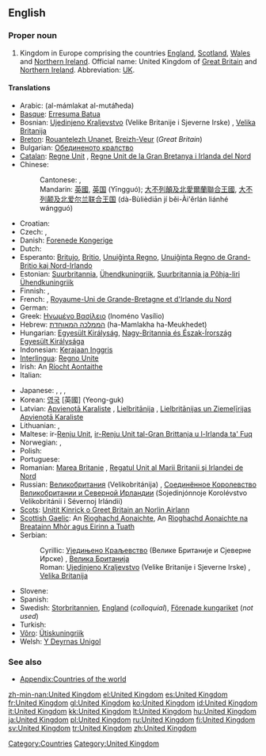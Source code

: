 {{wikipedia}}
==English==

===Proper noun===
{{en-proper noun|sg=[[united|United]] [[kingdom|Kingdom]]}}

# Kingdom in Europe comprising the countries [[England]], [[Scotland]], [[Wales]] and [[Northern Ireland]]. Official name: United Kingdom of [[Great Britain]] and [[Northern Ireland]]. Abbreviation: [[UK]].

====Translations====
{{trans-top|Kingdom in Europe}}
* Arabic: {{Arab|[[المملكة المتحدة]]}} (al-mámlakat al-mutáħeda) {{f}}
* [[Basque]]: [[Erresuma Batua]]
* Bosnian: [[Ujedinjeno Kraljevstvo]] (Velike Britanije i Sjeverne Irske) {{n}}, [[Velika Britanija]] {{f}}
* [[Breton]]: [[Rouantelezh Unanet]], [[Breizh-Veur]] (''Great Britain'')
* Bulgarian: [[Обединеното кралство]]
* [[Catalan]]: [[Regne Unit]] {{m}}, [[Regne Unit de la Gran Bretanya i Irlanda del Nord]]
* Chinese: 
*: Cantonese: {{t|yue|英國|tr=jing1 gwok3}}, {{t|yue|大英聯合王國|tr=daai6 jing1 lyun4 hap6 wong4 gwok3}}
*: Mandarin: [[英國]], [[英国]] (Yīngguó); [[大不列顛及北愛爾蘭聯合王國]], [[大不列颠及北爱尔兰联合王国]] (dà-Bùlièdiān jí běi-Ài'ěrlán liánhé wángguó)
* Croatian: {{t-|hr|Ujedinjeno Kraljevstvo|n}}
* Czech: {{t+|cs|Velká Británie|f}}, {{t|cs|Spojené království|n}}
* Danish: [[Forenede Kongerige]]
* Dutch: {{t+|nl|Verenigd Koninkrijk}}
* Esperanto: [[Britujo]], [[Britio]], [[Unuiĝinta Regno]], [[Unuiĝinta Regno de Grand-Britio kaj Nord-Irlando]]
* Estonian: [[Suurbritannia]], [[Ühendkuningriik]], [[Suurbritannia ja Põhja-Iiri Ühendkuningriik]]
* Finnish: {{t+|fi|Yhdistynyt kuningaskunta}}, {{t+|fi|Iso-Britannia}}
* French: {{t|fr|Royaume-Uni|m}}, [[Royaume-Uni de Grande-Bretagne et d'Irlande du Nord]] {{m}}
* German: {{t+|de|Vereinigtes Königreich|n}}
* Greek: [[Ηνωμένο Βασίλειο]] (Inoméno Vasílio) {{n}}
* Hebrew: [[הממלכה המאוחדת]] (ha-Mamlakha ha-Meukhedet)
* Hungarian: [[Egyesült Királyság]], [[Nagy-Britannia és Észak-Írország Egyesült Királysága]]
* Indonesian: [[Kerajaan Inggris]]
* [[Interlingua]]: [[Regno Unite]]
* Irish: An [[Ríocht Aontaithe]]
* Italian: {{t+|it|Regno Unito|m}}
{{trans-mid}}
* Japanese: {{t|ja|英国|tr=[[えいこく]], Eikoku|sc=Jpan}}, {{t|ja|イギリス|tr=igirisu|sc=Jpan}}, {{t|ja|グレートブリテンおよび北アイルランド連合王国|tr=Gurēto Buriten oyobi Kita-Airurando rengō ōkoku}}, {{t|ja|連合王国|tr=[[れんごうおうこく]], Rengō ōkoku|sc=Jpan}}
* Korean: [[영국]] [英國] (Yeong-guk)
* Latvian: [[Apvienotā Karaliste]] {{f}}, [[Lielbritānija]] {{f}}, [[Lielbritānijas un Ziemeļīrijas Apvienotā Karaliste]] {{f}}
* Lithuanian: {{t+|lt|Jungtinė Karalystė|xs=Lithuanian}}, {{t+|lt|Didžioji Britanija|xs=Lithuanian}}
* Maltese: ir-[[Renju Unit]], [[ir-Renju Unit tal-Gran Brittanja u l-Irlanda ta' Fuq]]
* Norwegian: {{t+|no|Storbritannia}}, {{t-|no|Det forente kongerike Storbritannia og Nord-Irland}}
* Polish: {{t+|pl|Zjednoczone Królestwo|n}}
* Portuguese: {{t+|pt|Reino Unido|m}}
* Romanian: [[Marea Britanie]] {{f}}, [[Regatul Unit al Marii Britanii şi Irlandei de Nord]] {{n}}
* Russian: [[Великобритания]] (Velikobritánija) {{f}}, [[Соединённое Королевство Великобритании и Северной Ирландии]] (Sojedinjónnoje Korolévstvo Velikobritánii i Sévernoj Irlándii) {{n}}
* [[Scots]]: [[Unitit Kinrick o Greet Britain an Norlin Airlann]]
* [[Scottish Gaelic]]: An [[Rìoghachd Aonaichte]], An [[Rìoghachd Aonaichte na Breatainn Mhòr agus Eirinn a Tuath]]
* Serbian:
*: Cyrillic: [[Уједињено Краљевство]] (Велике Британије и Сјеверне Ирске) {{n}}, [[Велика Британија]] {{f}}
*: Roman: [[Ujedinjeno Kraljevstvo]] (Velike Britanije i Sjeverne Irske) {{n}}, [[Velika Britanija]] {{f}}
* Slovene: {{t+|sl|Združeno kraljestvo|n}}
* Spanish: {{t+|es|Reino Unido|m}}
* Swedish: [[Storbritannien]], [[England]] (''colloquial''), [[Förenade kungariket]] (''not used'')
* Turkish: {{t+|tr|Birleşik Krallık}}
* [[Võro]]: [[Ütiskuningriik]]
* Welsh: [[Y Deyrnas Unigol]]
{{trans-bottom}}

===See also===
* [[Appendix:Countries of the world]]

[[Category:Countries]]
[[Category:United Kingdom]]

[[zh-min-nan:United Kingdom]]
[[el:United Kingdom]]
[[es:United Kingdom]]
[[fr:United Kingdom]]
[[gl:United Kingdom]]
[[ko:United Kingdom]]
[[id:United Kingdom]]
[[it:United Kingdom]]
[[kk:United Kingdom]]
[[lt:United Kingdom]]
[[hu:United Kingdom]]
[[ja:United Kingdom]]
[[pl:United Kingdom]]
[[ru:United Kingdom]]
[[fi:United Kingdom]]
[[sv:United Kingdom]]
[[tr:United Kingdom]]
[[zh:United Kingdom]]